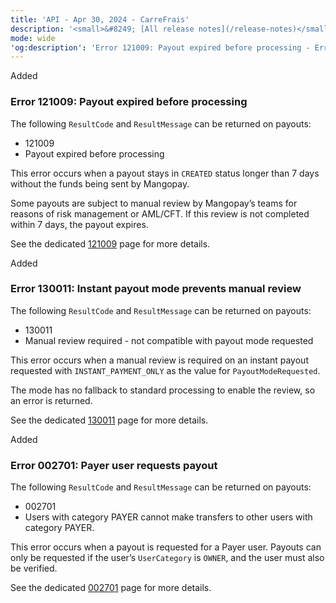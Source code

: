 ```yaml
---
title: 'API - Apr 30, 2024 - CarreFrais'  
description: '<small>&#8249; [All release notes](/release-notes)</small>'  
mode: wide  
'og:description': 'Error 121009: Payout expired before processing - Error 130011: Instant payout mode prevents manual review - Error 002701: Payer user requests payout'  
---
```

<div class="release-notes-page">
  
<div class="pill pill-green">Added</div> 
  
### Error 121009: Payout expired before processing  

The following `ResultCode` and `ResultMessage` can be returned on payouts:  
- 121009
- Payout expired before processing  

This error occurs when a payout stays in `CREATED` status longer than 7 days without the funds being sent by Mangopay.  

Some payouts are subject to manual review by Mangopay’s teams for reasons of risk management or AML/CFT. If this review is not completed within 7 days, the payout expires.  

See the dedicated [121009](/errors/codes/121009) page for more details. 
  
<div class="pill pill-green">Added</div> 

### Error 130011: Instant payout mode prevents manual review  

The following `ResultCode` and `ResultMessage` can be returned on payouts:  
- 130011   
- Manual review required - not compatible with payout mode requested  

This error occurs when a manual review is required on an instant payout requested with `INSTANT_PAYMENT_ONLY` as the value for `PayoutModeRequested`.  

The mode has no fallback to standard processing to enable the review, so an error is returned.  

See the dedicated [130011](/errors/codes/130011) page for more details. 

<div class="pill pill-green">Added</div> 

### Error 002701: Payer user requests payout  

The following `ResultCode` and `ResultMessage` can be returned on payouts:  
- 002701   
- Users with category PAYER cannot make transfers to other users with category PAYER.

This error occurs when a payout is requested for a Payer user. Payouts can only be requested if the user’s `UserCategory` is `OWNER`, and the user must also be verified.  

See the dedicated [002701](/errors/codes/002701) page for more details.

</div>